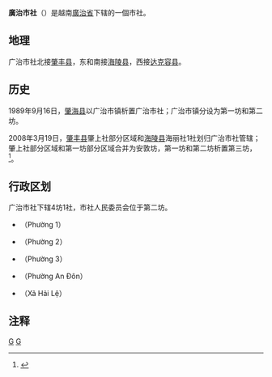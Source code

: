 {{Infobox Settlement
|name                   = 广治市社
|settlement_type        = 市社
|official_name          = 
|other_name             = 
|native_name            = {{lang|vi|Thị xã Quảng Trị}}
|nickname               = 
|motto                  = 
|image_skyline          = Thành cổ Quảng Trị.JPG
|imagesize              = 
|image_caption          = 广治古城
|image_flag             = 
|flag_size              = 
|image_seal             = 
|seal_size              = 
|image_shield           = 
|shield_size            = 
|image_blank_emblem     = 
|blank_emblem_size      = 
|image_map              = {{Infobox mapframe|frame-width=250|zoom=10}}
|mapsize                = 
|map_caption            = 
|image_map1             = 
|mapsize1               = 
|map_caption1           = 
|pushpin_map            = Vietnam
|pushpin_label_position = bottom
|pushpin_map_caption    = 
|pushpin_map1           = 
|pushpin_label_position1= 
|pushpin_map_caption1   = 
|subdivision_type       = 国家
|subdivision_name       = {{flag|Vietnam}}
|subdivision_type1      = [[越南行政区划|省]]
|subdivision_name1      = [[广治省|广治省]]
|subdivision_type2      = 行政区划
|subdivision_name2      = 4坊1社
|subdivision_type3      = 
|subdivision_name3      = 
|seat_type              = 
|seat                   = 
|government_type        = 
|leader_title           = 
|leader_name            = 
|leader_title1          = 
|leader_name1           = 
|established_title      = 
|established_date       = 
|area_magnitude         = 
|unit_pref              = 
|area_footnotes         = 
|area_total_km2         = 74
|area_land_km2          = 
|area_water_km2         = 
|area_water_percent     = 
|area_urban_km2         = 
|area_metro_km2         = 
|population_as_of       = 2019年
|population_footnotes   = 
|population_note        = 
|population_total       = 31770
|population_density_km2 = auto
|population_metro             = 
|population_density_metro_km2 = 
|population_urban             = 
|population_density_urban_km2 = 
|timezone               = [[越南标准时间|越南标准时间]]
|utc_offset             = +7
|elevation_footnotes    = 
|elevation_m            = 
|coor_type              = 
|coordinates            = 
|postal_code_type       = 
|postal_code            = 
|area_code              = 
|website                = [http://thixaquangtri.gov.vn 广治市社电子信息门户网站]
|footnotes              = 
}}
'''廣治市社'''（{{vie|v='''Thị Xã Quảng Trị'''|hn=市社廣治}}）是越南[[廣治省|廣治省]]下辖的一個市社。

==地理==
广治市社北接[[肇丰县|肇丰县]]，东和南接[[海陵县_(越南)|海陵县]]，西接[[达克容县|达克容县]]。

==历史==
1989年9月16日，[[肇海县|肇海县]]以广治市镇析置广治市社；广治市镇分设为第一坊和第二坊。

2008年3月19日，[[肇丰县|肇丰县]]肇上社部分区域和[[海陵县_(越南)|海陵县]]海丽社1社划归广治市社管辖；肇上社部分区域和第一坊部分区域合并为安敦坊，第一坊和第二坊析置第三坊，<ref>{{Cite web |url=http://vanban.chinhphu.vn/portal/page/portal/chinhphu/hethongvanban?mode=detail&document_id=73497 |title=Nghị định số 31/2008/NĐ-CP của Chính phủ : Về việc điều chỉnh địa giới hành chính huyện Hải Lăng, huyện Triệu Phong để mở rộng địa giới hành chính thị xã Quảng Trị; điều chỉnh địa giới hành chính xã, phường để thành lập phường thuộc thị xã Quảng Trị tỉnh Quảng Trị |accessdate=2020-04-04 |archive-date=2020-10-01 |archive-url=https://web.archive.org/web/20201001165300/http://vanban.chinhphu.vn/portal/page/portal/chinhphu/hethongvanban?mode=detail&document_id=73497 |dead-url=no }}</ref>。

==行政区划==
广治市社下辖4坊1社，市社人民委员会位于第二坊。
*{{link-vi|第一坊|Phường 1, thị xã Quảng Trị}}（Phường 1）
*{{link-vi|第二坊|Phường 2, thị xã Quảng Trị}}（Phường 2）
*{{link-vi|第三坊|Phường 3, thị xã Quảng Trị}}（Phường 3）
*{{link-vi|安敦坊|An Đôn}}（Phường An Đôn）
*{{link-vi|海麗社|Hải Lệ}}（Xã Hải Lệ）

==注释==
{{reflist}}
{{广治省行政区划}}
{{越南北中部之县市镇区域划分}}

[[Category:越南市社|G]]
[[Category:广治省|G]]